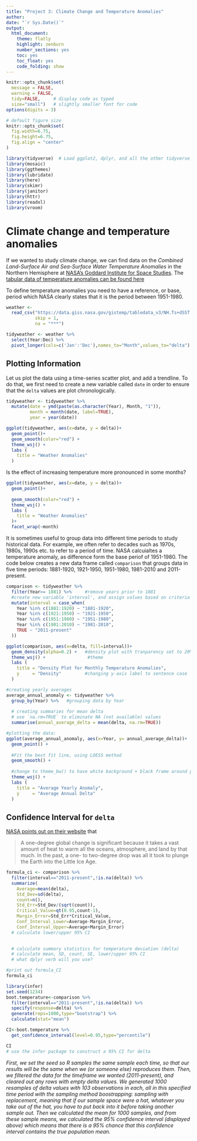 ```yaml
---
title: "Project 3: Climate Change and Temperature Anomalies"
author: 
date: "`r Sys.Date()`"
output:
  html_document:
    theme: flatly
    highlight: zenburn
    number_sections: yes
    toc: yes
    toc_float: yes
    code_folding: show
---
```



```r
knitr::opts_chunk$set(
  message = FALSE, 
  warning = FALSE, 
  tidy=FALSE,     # display code as typed
  size="small")   # slightly smaller font for code
options(digits = 3)

# default figure size
knitr::opts_chunk$set(
  fig.width=6.75, 
  fig.height=6.75,
  fig.align = "center"
)
```


```r
library(tidyverse)  # Load ggplot2, dplyr, and all the other tidyverse packages
library(mosaic)
library(ggthemes)
library(lubridate)
library(here)
library(skimr)
library(janitor)
library(httr)
library(readxl)
library(vroom)
```



# Climate change and temperature anomalies 


If we wanted to study climate change, we can find data on the *Combined Land-Surface Air and Sea-Surface Water Temperature Anomalies* in the Northern Hemisphere at [NASA's Goddard Institute for Space Studies](https://data.giss.nasa.gov/gistemp). The [tabular data of temperature anomalies can be found here](https://data.giss.nasa.gov/gistemp/tabledata_v3/NH.Ts+dSST.txt)

To define temperature anomalies you need to have a reference, or base, period which NASA clearly states that it is the period between 1951-1980.


```r

weather <- 
  read_csv("https://data.giss.nasa.gov/gistemp/tabledata_v3/NH.Ts+dSST.csv", 
           skip = 1, 
           na = "***")

```



```r

tidyweather <- weather %>%
  select(Year:Dec) %>% 
  pivot_longer(cols=c('Jan':'Dec'),names_to="Month",values_to="delta")


```

## Plotting Information

Let us plot the data using a time-series scatter plot, and add a trendline. To do that, we first need to create a new variable called `date` in order to ensure that the `delta` values are plot chronologically. 


```r

tidyweather <- tidyweather %>%
  mutate(date = ymd(paste(as.character(Year), Month, "1")),
         month = month(date, label=TRUE),
         year = year(date))

ggplot(tidyweather, aes(x=date, y = delta))+
  geom_point()+
  geom_smooth(color="red") +
  theme_wsj() +
  labs (
    title = "Weather Anomalies"
  )

```

Is the effect of increasing temperature more pronounced in some months?

```r

ggplot(tidyweather, aes(x=date, y = delta))+
  geom_point()+
  
  geom_smooth(color="red") +
  theme_wsj() +
  labs (
    title = "Weather Anomalies"
  )+
  facet_wrap(~month)

```

It is sometimes useful to group data into different time periods to study historical data. For example, we often refer to decades such as 1970s, 1980s, 1990s etc. to refer to a period of time. NASA calcuialtes a temperature anomaly, as difference form the base periof of 1951-1980. The code below creates a new data frame called `comparison` that groups data in five time periods: 1881-1920, 1921-1950, 1951-1980, 1981-2010 and 2011-present.


```r

comparison <- tidyweather %>% 
  filter(Year>= 1881) %>%     #remove years prior to 1881
  #create new variable 'interval', and assign values based on criteria below:
  mutate(interval = case_when(
    Year %in% c(1881:1920) ~ "1881-1920",
    Year %in% c(1921:1950) ~ "1921-1950",
    Year %in% c(1951:1980) ~ "1951-1980",
    Year %in% c(1981:2010) ~ "1981-2010",
    TRUE ~ "2011-present"
  ))

```


```r

ggplot(comparison, aes(x=delta, fill=interval))+
  geom_density(alpha=0.2) +   #density plot with tranparency set to 20%
  theme_wsj() +                #theme
  labs (
    title = "Density Plot for Monthly Temperature Anomalies",
    y     = "Density"         #changing y-axis label to sentence case
  )

```

```r

#creating yearly averages
average_annual_anomaly <- tidyweather %>% 
  group_by(Year) %>%   #grouping data by Year
  
  # creating summaries for mean delta 
  # use `na.rm=TRUE` to eliminate NA (not available) values 
  summarise(annual_average_delta = mean(delta, na.rm=TRUE)) 

#plotting the data:
ggplot(average_annual_anomaly, aes(x=Year, y= annual_average_delta))+
  geom_point() +
  
  #Fit the best fit line, using LOESS method
  geom_smooth() +
  
  #change to theme_bw() to have white background + black frame around plot
  theme_wsj() +
  labs (
    title = "Average Yearly Anomaly",
    y     = "Average Annual Delta"
  )                         


```


## Confidence Interval for `delta`

[NASA points out on their website](https://earthobservatory.nasa.gov/world-of-change/decadaltemp.php) that 

> A one-degree global change is significant because it takes a vast amount of heat to warm all the oceans, atmosphere, and land by that much. In the past, a one- to two-degree drop was all it took to plunge the Earth into the Little Ice Age.


```r

formula_ci <- comparison %>% 
  filter(interval=="2011-present",!is.na(delta)) %>% 
  summarize(
    Average=mean(delta),
    Std_Dev=sd(delta),
    count=n(),
    Std_Err=Std_Dev/(sqrt(count)),
    Critical_Value=qt(0.95,count-1),
    Margin_Error=Std_Err*Critical_Value,
    Conf_Interval_Lower=Average-Margin_Error,
    Conf_Interval_Upper=Average+Margin_Error)
  # calculate lower/upper 95% CI
  

  # calculate summary statistics for temperature deviation (delta) 
  # calculate mean, SD, count, SE, lower/upper 95% CI
  # what dplyr verb will you use? 

#print out formula_CI
formula_ci
```


```r
library(infer)
set.seed(1234)
boot.temperature<-comparison %>% 
  filter(interval=="2011-present",!is.na(delta)) %>% 
  specify(response=delta) %>% 
  generate(reps=1000,type="bootstrap") %>%
  calculate(stat="mean")

CI<-boot.temperature %>% 
  get_confidence_interval(level=0.95,type="percentile")

CI
# use the infer package to construct a 95% CI for delta

```

*First, we set the seed so R samples the same sample each time, so that our results will be the same when we (or someone else) reproduces them. Then, we filtered the data for the timeframe we wanted (2011-present), and cleared out any rows with empty delta values. We generated 1000 resamples of delta values with 103 observations in each, all in this specified time period with the sampling method boostrapping: sampling with replacement, meaning that if our sample space were a hat, whatever you take out of the hat, you have to put back into it before taking another sample out. Then we calculated the mean for 1000 samples, and from these sample means, we calculated the 95% confidence interval (displayed above) which means that there is a 95% chance that this confidence interval contains the true population mean.* 


